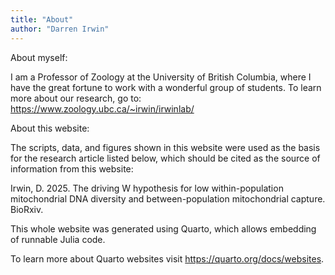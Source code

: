 ```yaml
---
title: "About"
author: "Darren Irwin"
---
```


About myself:

I am a Professor of Zoology at the University of British Columbia, where I have the great fortune to work with a wonderful group of students. To learn more about our research, go to: <https://www.zoology.ubc.ca/~irwin/irwinlab/> 


About this website:

The scripts, data, and figures shown in this website were used as the basis for the research article listed below, which should be cited as the source of information from this website:

Irwin, D. 2025. The driving W hypothesis for low within-population mitochondrial DNA diversity and between-population mitochondrial capture. BioRxiv.

This whole website was generated using Quarto, which allows embedding of runnable Julia code.

To learn more about Quarto websites visit <https://quarto.org/docs/websites>.